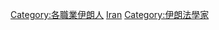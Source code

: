 {{Commonscat|Lawyers from Iran}}

[[Category:各職業伊朗人|Category:各職業伊朗人]]
[[Category:各國律師|Iran]]
[[Category:伊朗法學家|Category:伊朗法學家]]
